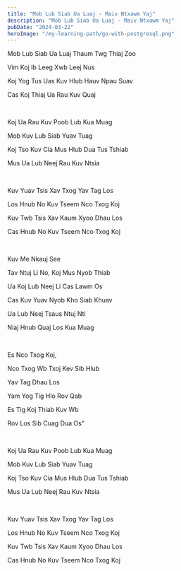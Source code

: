 ```yaml
---
title: "Mob Lub Siab Ua Luaj - Maiv Ntxawm Yaj"
description: "Mob Lub Siab Ua Luaj - Maiv Ntxawm Yaj"
pubDate: "2024-03-22"
heroImage: "/my-learning-path/go-with-postgresql.png"
---
```


Mob Lub Siab Ua Luaj Thaum Twg Thiaj Zoo

Vim Koj Ib Leeg Xwb Leej Nus

Koj Yog Tus Uas Kuv Hlub Hauv Npau Suav

Cas Koj Thiaj Ua Rau Kuv Quaj

<br />

Koj Ua Rau Kuv Poob Lub Kua Muag

Mob Kuv Lub Siab Yuav Tuag

Koj Tso Kuv Cia Mus Hlub Dua Tus Tshiab

Mus Ua Lub Neej Rau Kuv Ntsia

<br />

Kuv Yuav Tsis Xav Txog Yav Tag Los

Los Hnub No Kuv Tseem Nco Txog Koj

Kuv Twb Tsis Xav Kaum Xyoo Dhau Los

Cas Hnub No Kuv Tseem Nco Txog Koj

<br />

Kuv Me Nkauj See

Tav Ntuj Li No, Koj Mus Nyob Thiab

Ua Koj Lub Neej Li Cas Lawm Os

Cas Kuv Yuav Nyob Kho Siab Khuav

Ua Lub Neej Tsaus Ntuj Nti

Niaj Hnub Quaj Los Kua Muag

<br />

Es Nco Txog Koj,

Nco Txog Wb Txoj Kev Sib Hlub

Yav Tag Dhau Los

Yam Yog Tig Hlo Rov Qab

Es Tig Koj Thiab Kuv Wb

Rov Los Sib Cuag Dua Os"

<br />

Koj Ua Rau Kuv Poob Lub Kua Muag

Mob Kuv Lub Siab Yuav Tuag

Koj Tso Kuv Cia Mus Hlub Dua Tus Tshiab

Mus Ua Lub Neej Rau Kuv Ntsia

<br />

Kuv Yuav Tsis Xav Txog Yav Tag Los

Los Hnub No Kuv Tseem Nco Txog Koj

Kuv Twb Tsis Xav Kaum Xyoo Dhau Los

Cas Hnub No Kuv Tseem Nco Txog Koj
